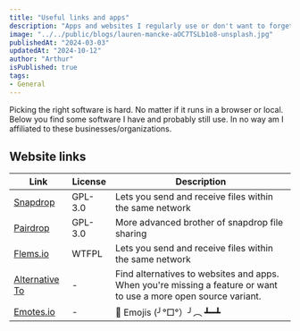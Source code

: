 ```yaml
---
title: "Useful links and apps"
description: "Apps and websites I regularly use or don't want to forget about."
image: "../../public/blogs/lauren-mancke-aOC7TSLb1o8-unsplash.jpg"
publishedAt: "2024-03-03"
updatedAt: "2024-10-12"
author: "Arthur"
isPublished: true
tags:
- General
---
```



Picking the right software is hard. No matter if it runs in a browser or local.
Below you find some software I have and probably still use. 
In no way am I affiliated to these businesses/organizations.

## Website links

 Link                    | License | Description  | 
| ----------------------- | ---------- | ------------ |
| [Snapdrop](https://snapdrop.net/) | GPL-3.0  | Lets you send and receive files within the same network  |
| [Pairdrop](https://pairdrop.net/) | GPL-3.0  | More advanced brother of snapdrop file sharing  |
| [Flems.io](https://flems.io) | WTFPL  | Lets you send and receive files within the same network  |
| [Alternative To](https://alternativeto.net) | -  | Find alternatives to websites and apps. When you're missing a feature or want to use a more open source variant.  |
| [Emotes.io](https://emotes.io) | -  | 🤷 Emojis (╯°□°）╯︵ ┻━┻  |

